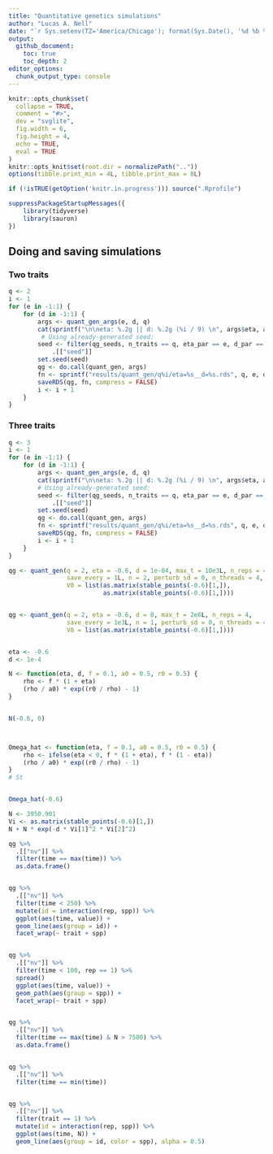 ```yaml
---
title: "Quantitative genetics simulations"
author: "Lucas A. Nell"
date: "`r Sys.setenv(TZ='America/Chicago'); format(Sys.Date(), '%d %b %Y')`"
output:
  github_document:
    toc: true
    toc_depth: 2
editor_options: 
  chunk_output_type: console
---
```


```r
knitr::opts_chunk$set(
  collapse = TRUE,
  comment = "#>",
  dev = "svglite", 
  fig.width = 6,
  fig.height = 4,
  echo = TRUE,
  eval = TRUE
)
knitr::opts_knit$set(root.dir = normalizePath(".."))
options(tibble.print_min = 4L, tibble.print_max = 8L)
```

```r
if (!isTRUE(getOption('knitr.in.progress'))) source(".Rprofile")
```

```r
suppressPackageStartupMessages({
    library(tidyverse)
    library(sauron)
})
```



## Doing and saving simulations



### Two traits

```r
q <- 2
i <- 1
for (e in -1:1) {
    for (d in -1:1) {
        args <- quant_gen_args(e, d, q)
        cat(sprintf("\n\neta: %.2g || d: %.2g (%i / 9) \n", args$eta, args$d, i))
         # Using already-generated seed:
        seed <- filter(qg_seeds, n_traits == q, eta_par == e, d_par == d) %>% 
            .[["seed"]]
        set.seed(seed)
        qg <- do.call(quant_gen, args)
        fn <- sprintf("results/quant_gen/q%i/eta=%s__d=%s.rds", q, e, d)
        saveRDS(qg, fn, compress = FALSE)
        i <- i + 1
    }
}
```


### Three traits

```r
q <- 3
i <- 1
for (e in -1:1) {
    for (d in -1:1) {
        args <- quant_gen_args(e, d, q)
        cat(sprintf("\n\neta: %.2g || d: %.2g (%i / 9) \n", args$eta, args$d, i))
        # Using already-generated seed:
        seed <- filter(qg_seeds, n_traits == q, eta_par == e, d_par == d) %>% 
            .[["seed"]]
        set.seed(seed)
        qg <- do.call(quant_gen, args)
        fn <- sprintf("results/quant_gen/q%i/eta=%s__d=%s.rds", q, e, d)
        saveRDS(qg, fn, compress = FALSE)
        i <- i + 1
    }
}
```



```r


qg <- quant_gen(q = 2, eta = -0.6, d = 1e-04, max_t = 10e3L, n_reps = 4,
                save_every = 1L, n = 2, perturb_sd = 0, n_threads = 4,
                V0 = list(as.matrix(stable_points(-0.6)[1,]),
                          as.matrix(stable_points(-0.6)[1,])))


qg <- quant_gen(q = 2, eta = -0.6, d = 0, max_t = 2e6L, n_reps = 4,
                save_every = 1e3L, n = 1, perturb_sd = 0, n_threads = 4,
                V0 = list(as.matrix(stable_points(-0.6)[1,])))


eta <- -0.6
d <- 1e-4

N <- function(eta, d, f = 0.1, a0 = 0.5, r0 = 0.5) {
    rho <- f * (1 + eta)
    (rho / a0) * exp((r0 / rho) - 1)
}


N(-0.6, 0)



Omega_hat <- function(eta, f = 0.1, a0 = 0.5, r0 = 0.5) {
    rho <- ifelse(eta < 0, f * (1 + eta), f * (1 - eta))
    (rho / a0) * exp((r0 / rho) - 1)
}
# St


Omega_hat(-0.6)

N <- 3950.901
Vi <- as.matrix(stable_points(-0.6)[1,])
N + N * exp(-d * Vi[1]^2 * Vi[2]^2)

qg %>% 
  .[["nv"]] %>% 
  filter(time == max(time)) %>% 
  as.data.frame()


qg %>% 
  .[["nv"]] %>% 
  filter(time < 250) %>% 
  mutate(id = interaction(rep, spp)) %>% 
  ggplot(aes(time, value)) +
  geom_line(aes(group = id)) +
  facet_wrap(~ trait + spp)


qg %>% 
  .[["nv"]] %>% 
  filter(time < 100, rep == 1) %>% 
  spread()
  ggplot(aes(time, value)) +
  geom_path(aes(group = spp)) +
  facet_wrap(~ trait + spp)


qg %>% 
  .[["nv"]] %>% 
  filter(time == max(time) & N > 7500) %>% 
  as.data.frame()


qg %>% 
  .[["nv"]] %>% 
  filter(time == min(time))


qg %>% 
  .[["nv"]] %>% 
  filter(trait == 1) %>% 
  mutate(id = interaction(rep, spp)) %>% 
  ggplot(aes(time, N)) +
  geom_line(aes(group = id, color = spp), alpha = 0.5)


```


